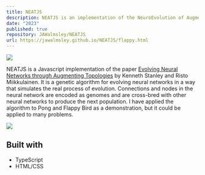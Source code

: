 ```yaml
---
title: NEATJS
description: NEATJS is an implementation of the NeuroEvolution of Augmenting Topologies (NEAT) algorithm in JavaScript.
date: "2023"
published: true
repository: JAWalmsley/NEATJS
url: https://jawalmsley.github.io/NEATJS/flappy.html
---
```


![](/images/NJS_bird.gif)

NEATJS is a Javascript implementation of the paper [Evolving Neural Networks through Augmenting Topologies](https://en.wikipedia.org/wiki/Neuroevolution_of_augmenting_topologies) by Kenneth Stanley and Risto Miikkulainen. It is a genetic algorithm for evolving neural networks in a way that simulates the real process of evolution. Connections and nodes in the neural network are encoded as genomes and are cross-bred with other neural networks to produce the next population. I have applied the algorithm to Pong and Flappy Bird as a demonstration, but it could be applied to many problems.


![](/images/NJS_pong.gif)

## Built with
* TypeScript
* HTML/CSS
